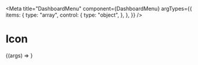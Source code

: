 
<Meta
  title="DashboardMenu"
  component={DashboardMenu}
  argTypes={{
    items: {
      type: "array",
      control: {
        type: "object",
      },
    },
  }}
/>

# Icon

<Canvas>
  <Story
    name="Default"
    args={{
      items: [
        { title: "Home", description: "123", url: "/", icon: { name: "home" } },
        {
          title: "Search",
          description: "123",
          url: "/search",
          icon: { name: "search" },
        },
        {
          title: "Download",
          download: "tömningschema-2021-11-11.pdf",
          description: "123",
          url: "/warnings",
          icon: { name: "alert-circle" },
        },
        {
          display: "compact",
          title: "Compact",
          url: "/search",
          icon: { name: "search" },
        },
        {
          title: "External link",
          target: "_blank",
          url: "/search",
          icon: { name: "search" },
        },
      ],
    }}
  >
    {(args) => <DashboardMenu {...args} />}
  </Story>
</Canvas>
